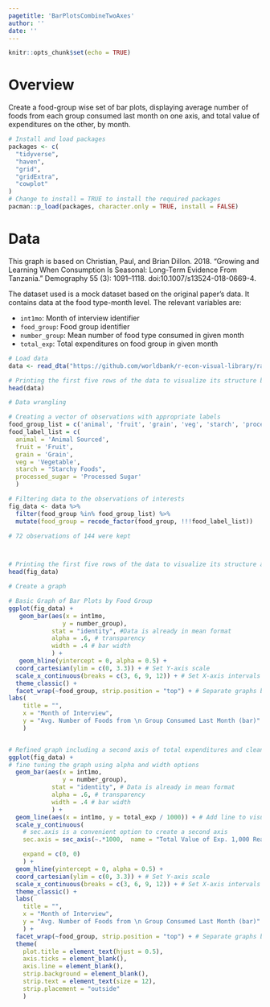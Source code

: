 ```yaml
---
pagetitle: 'BarPlotsCombineTwoAxes'
author: ''
date: ''
---
```


```r
knitr::opts_chunk$set(echo = TRUE)
```

# Overview

Create a food-group wise set of bar plots, displaying average number of foods from each group consumed last month on one axis, and total value of expenditures on the other, by month. 

```r
# Install and load packages
packages <- c(
  "tidyverse",
  "haven",
  "grid",
  "gridExtra",
  "cowplot"
)
# Change to install = TRUE to install the required packages
pacman::p_load(packages, character.only = TRUE, install = FALSE)
```

# Data

This graph is based on Christian, Paul, and Brian Dillon. 2018. "Growing and Learning When Consumption Is Seasonal: Long-Term Evidence From Tanzania." Demography 55 (3): 1091–1118. doi:10.1007/s13524-018-0669-4. 

The dataset used is a mock dataset based on the original paper's data. It contains data at the food type-month level. The relevant variables are:

- `int1mo`: Month of interview identifier 
- `food_group`: Food group identifier 
- `number_group`: Mean number of food type consumed in given month 
- `total_exp`: Total expenditures on food group in given month

```r
# Load data
data <- read_dta("https://github.com/worldbank/r-econ-visual-library/raw/master/Library/Data/BarPlotsCombineTwoAxes.dta")

# Printing the first five rows of the data to visualize its structure before data wrangling
head(data)
```

```r
# Data wrangling

# Creating a vector of observations with appropriate labels 
food_group_list = c('animal', 'fruit', 'grain', 'veg', 'starch', 'processed_sugar')
food_label_list = c(
  animal = 'Animal Sourced',
  fruit = 'Fruit',
  grain = 'Grain',
  veg = 'Vegetable',
  starch = "Starchy Foods",
  processed_sugar = 'Processed Sugar'
  )

# Filtering data to the observations of interests
fig_data <- data %>%
  filter(food_group %in% food_group_list) %>%
  mutate(food_group = recode_factor(food_group, !!!food_label_list))

# 72 observations of 144 were kept 



# Printing the first five rows of the data to visualize its structure after data wrangling
head(fig_data)
```

```r
# Create a graph 

# Basic Graph of Bar Plots by Food Group 
ggplot(fig_data) +
   geom_bar(aes(x = int1mo,
               y = number_group), 
            stat = "identity", #Data is already in mean format
            alpha = .6, # transparency
            width = .4 # bar width
            ) +
   geom_hline(yintercept = 0, alpha = 0.5) + 
  coord_cartesian(ylim = c(0, 3.3)) + # Set Y-axis scale
  scale_x_continuous(breaks = c(3, 6, 9, 12)) + # Set X-axis intervals 
  theme_classic() +
  facet_wrap(~food_group, strip.position = "top") + # Separate graphs by by food groups 
labs(
    title = "",
    x = "Month of Interview",
    y = "Avg. Number of Foods from \n Group Consumed Last Month (bar)"
    )


# Refined graph including a second axis of total expenditures and cleaner labeling 
ggplot(fig_data) +
# fine tuning the graph using alpha and width options
  geom_bar(aes(x = int1mo,
               y = number_group), 
            stat = "identity", # Data is already in mean format
            alpha = .6, # transparency
            width = .4 # bar width
            ) +
  geom_line(aes(x = int1mo, y = total_exp / 1000)) + # Add line to visualize expenditures
  scale_y_continuous(
    # sec.axis is a convenient option to create a second axis
    sec.axis = sec_axis(~.*1000,  name = "Total Value of Exp. 1,000 Real Tz Sh. (line)"), 

    expand = c(0, 0)
    ) +
  geom_hline(yintercept = 0, alpha = 0.5) +
  coord_cartesian(ylim = c(0, 3.3)) + # Set Y-axis scale 
  scale_x_continuous(breaks = c(3, 6, 9, 12)) + # Set X-axis intervals 
  theme_classic() +
  labs(
    title = "",
    x = "Month of Interview",
    y = "Avg. Number of Foods from \n Group Consumed Last Month (bar)"
    ) +
  facet_wrap(~food_group, strip.position = "top") + # Separate graphs by by food groups 
  theme(
    plot.title = element_text(hjust = 0.5),
    axis.ticks = element_blank(),
    axis.line = element_blank(),
    strip.background = element_blank(),
    strip.text = element_text(size = 12),
    strip.placement = "outside"
    )

```
